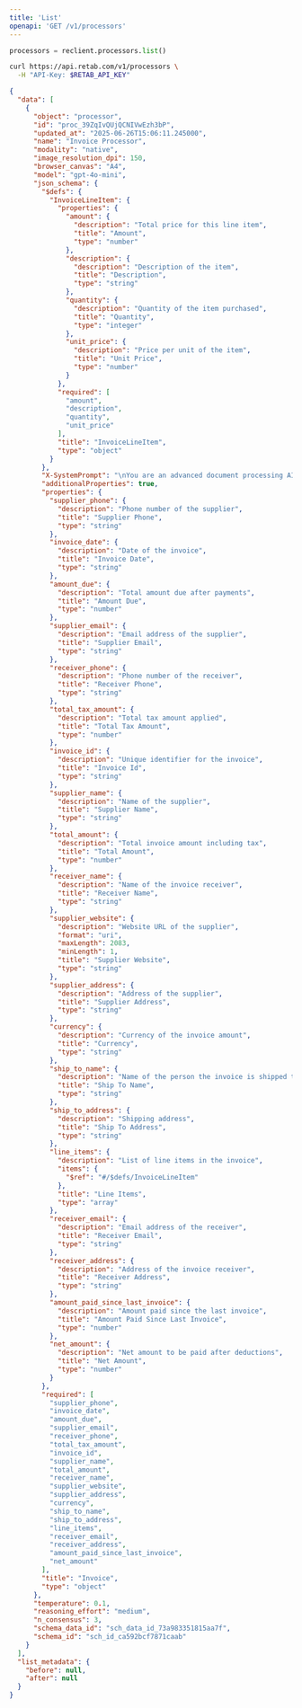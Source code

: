 ```yaml
---
title: 'List'
openapi: 'GET /v1/processors'
---
```


<RequestExample>

```python python
processors = reclient.processors.list()
```

```bash curl
curl https://api.retab.com/v1/processors \
  -H "API-Key: $RETAB_API_KEY"
```
</RequestExample>

<ResponseExample>

```json
{
  "data": [
    {
      "object": "processor",
      "id": "proc_39ZqIvQUjQCNIVwEzh3bP",
      "updated_at": "2025-06-26T15:06:11.245000",
      "name": "Invoice Processor",
      "modality": "native",
      "image_resolution_dpi": 150,
      "browser_canvas": "A4",
      "model": "gpt-4o-mini",
      "json_schema": {
        "$defs": {
          "InvoiceLineItem": {
            "properties": {
              "amount": {
                "description": "Total price for this line item",
                "title": "Amount",
                "type": "number"
              },
              "description": {
                "description": "Description of the item",
                "title": "Description",
                "type": "string"
              },
              "quantity": {
                "description": "Quantity of the item purchased",
                "title": "Quantity",
                "type": "integer"
              },
              "unit_price": {
                "description": "Price per unit of the item",
                "title": "Unit Price",
                "type": "number"
              }
            },
            "required": [
              "amount",
              "description",
              "quantity",
              "unit_price"
            ],
            "title": "InvoiceLineItem",
            "type": "object"
          }
        },
        "X-SystemPrompt": "\nYou are an advanced document processing AI specializing in extracting structured data from invoices. Your task is to analyze invoices and provide structured JSON output that conforms to the predefined `Invoice` Pydantic model. Ensure accuracy in capturing all relevant details from the invoice image or document.\n\n**Requirements:**\n1. Extract and accurately populate the following invoice fields:\n   - Supplier information (name, phone, email, address, website)\n   - Receiver details (name, phone, email, address)\n   - Invoice details (date, ID, currency)\n   - Financial information (total amount, tax amount, net amount, amount due, amount paid since last invoice)\n   - Shipping details (ship-to name, address)\n   - Line items, each containing:\n     - Description\n     - Quantity\n     - Unit price\n     - Amount\n\n2. Handle different invoice formats and ensure robustness in field extraction, considering varying layouts and text alignments.\n\n3. Output must be formatted according to the `Invoice` model:\n\n```python\n{\n    \"supplier_phone\": \"123-456-7890\",\n    \"invoice_date\": \"2024-01-22\",\n    \"amount_due\": 68.01,\n    \"supplier_email\": \"sales@amnoshsuppliers.com\",\n    \"receiver_phone\": \"321-321-1234\",\n    \"total_tax_amount\": 225.87,\n    \"invoice_id\": \"1437\",\n    \"supplier_name\": \"AMNOSH SUPPLIERS\",\n    \"total_amount\": 12113.67,\n    \"receiver_name\": \"Johnson Carrie\",\n    \"supplier_website\": \"http://www.amnoshsuppliers.com\",\n    \"supplier_address\": \"9291 Proin Road, Lake Charles, ME-11292\",\n    \"currency\": \"USD\",\n    \"ship_to_name\": \"Johnny Patel\",\n    \"ship_to_address\": \"45 Lightning Road, Arizona, AZ 88776\",\n    \"line_items\": [\n        {\"description\": \"Drag Series Transmission Build - A WD DSM\", \"quantity\": 3, \"unit_price\": 1129.03, \"amount\": 3387.09},\n        {\"description\": \"Drive Shaft Automatic Right\", \"quantity\": 2, \"unit_price\": 243.01, \"amount\": 486.02},\n        {\"description\": \"MIZOL 20W40 Engine Oil\", \"quantity\": 4, \"unit_price\": 342.00, \"amount\": 1368.00},\n        {\"description\": \"Spirax W2 ATF\", \"quantity\": 3, \"unit_price\": 54.50, \"amount\": 163.50},\n        {\"description\": \"Hydraulic Press-25 Tons\", \"quantity\": 1, \"unit_price\": 6391.85, \"amount\": 6391.85},\n        {\"description\": \"Optional: Slotter Machine\", \"quantity\": 2, \"unit_price\": 45.67, \"amount\": 91.34}\n    ],\n    \"receiver_email\": \"proprietor@abcxyz.com\",\n    \"receiver_address\": \"45 Lightning Road, Arizona, AZ 88776\",\n    \"amount_paid_since_last_invoice\": 12045.66,\n    \"net_amount\": 68.01\n}\n```\n\n4. Ensure the output strictly adheres to the data types and field definitions specified in the model.\n\n5. Provide accurate and consistent values, minimizing extraction errors by leveraging OCR and text recognition best practices.\n",
        "additionalProperties": true,
        "properties": {
          "supplier_phone": {
            "description": "Phone number of the supplier",
            "title": "Supplier Phone",
            "type": "string"
          },
          "invoice_date": {
            "description": "Date of the invoice",
            "title": "Invoice Date",
            "type": "string"
          },
          "amount_due": {
            "description": "Total amount due after payments",
            "title": "Amount Due",
            "type": "number"
          },
          "supplier_email": {
            "description": "Email address of the supplier",
            "title": "Supplier Email",
            "type": "string"
          },
          "receiver_phone": {
            "description": "Phone number of the receiver",
            "title": "Receiver Phone",
            "type": "string"
          },
          "total_tax_amount": {
            "description": "Total tax amount applied",
            "title": "Total Tax Amount",
            "type": "number"
          },
          "invoice_id": {
            "description": "Unique identifier for the invoice",
            "title": "Invoice Id",
            "type": "string"
          },
          "supplier_name": {
            "description": "Name of the supplier",
            "title": "Supplier Name",
            "type": "string"
          },
          "total_amount": {
            "description": "Total invoice amount including tax",
            "title": "Total Amount",
            "type": "number"
          },
          "receiver_name": {
            "description": "Name of the invoice receiver",
            "title": "Receiver Name",
            "type": "string"
          },
          "supplier_website": {
            "description": "Website URL of the supplier",
            "format": "uri",
            "maxLength": 2083,
            "minLength": 1,
            "title": "Supplier Website",
            "type": "string"
          },
          "supplier_address": {
            "description": "Address of the supplier",
            "title": "Supplier Address",
            "type": "string"
          },
          "currency": {
            "description": "Currency of the invoice amount",
            "title": "Currency",
            "type": "string"
          },
          "ship_to_name": {
            "description": "Name of the person the invoice is shipped to",
            "title": "Ship To Name",
            "type": "string"
          },
          "ship_to_address": {
            "description": "Shipping address",
            "title": "Ship To Address",
            "type": "string"
          },
          "line_items": {
            "description": "List of line items in the invoice",
            "items": {
              "$ref": "#/$defs/InvoiceLineItem"
            },
            "title": "Line Items",
            "type": "array"
          },
          "receiver_email": {
            "description": "Email address of the receiver",
            "title": "Receiver Email",
            "type": "string"
          },
          "receiver_address": {
            "description": "Address of the invoice receiver",
            "title": "Receiver Address",
            "type": "string"
          },
          "amount_paid_since_last_invoice": {
            "description": "Amount paid since the last invoice",
            "title": "Amount Paid Since Last Invoice",
            "type": "number"
          },
          "net_amount": {
            "description": "Net amount to be paid after deductions",
            "title": "Net Amount",
            "type": "number"
          }
        },
        "required": [
          "supplier_phone",
          "invoice_date",
          "amount_due",
          "supplier_email",
          "receiver_phone",
          "total_tax_amount",
          "invoice_id",
          "supplier_name",
          "total_amount",
          "receiver_name",
          "supplier_website",
          "supplier_address",
          "currency",
          "ship_to_name",
          "ship_to_address",
          "line_items",
          "receiver_email",
          "receiver_address",
          "amount_paid_since_last_invoice",
          "net_amount"
        ],
        "title": "Invoice",
        "type": "object"
      },
      "temperature": 0.1,
      "reasoning_effort": "medium",
      "n_consensus": 3,
      "schema_data_id": "sch_data_id_73a983351815aa7f",
      "schema_id": "sch_id_ca592bcf7871caab"
    }
  ],
  "list_metadata": {
    "before": null,
    "after": null
  }
}
```

</ResponseExample>